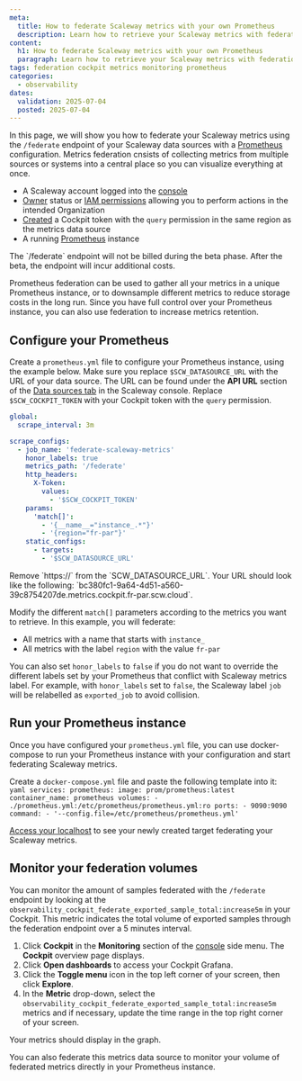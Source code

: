 ```yaml
---
meta:
  title: How to federate Scaleway metrics with your own Prometheus
  description: Learn how to retrieve your Scaleway metrics with federation and reuse them within your own Prometheus with this step-by-step guide.
content:
  h1: How to federate Scaleway metrics with your own Prometheus
  paragraph: Learn how to retrieve your Scaleway metrics with federation and reuse them within your own Prometheus with this step-by-step guide.
tags: federation cockpit metrics monitoring prometheus
categories:
  - observability
dates:
  validation: 2025-07-04
  posted: 2025-07-04
---
```


In this page, we will show you how to federate your Scaleway metrics using the `/federate` endpoint of your Scaleway data sources with a [Prometheus](https://prometheus.io) configuration. Metrics federation cnsists of collecting metrics from multiple sources or systems into a central place so you can visualize everything at once.

<Macro id="requirements" />

 - A Scaleway account logged into the [console](https://console.scaleway.com)
 - [Owner](/iam/concepts/#owner) status or [IAM permissions](/iam/concepts/#permission) allowing you to perform actions in the intended Organization
 - [Created](/cockpit/how-to/create-token/) a Cockpit token with the `query` permission in the same region as the metrics data source
 - A running [Prometheus](https://prometheus.io) instance

<Message type="note">
  The `/federate` endpoint will not be billed during the beta phase. After the beta, the endpoint will incur additional costs.
</Message>

Prometheus federation can be used to gather all your metrics in a unique Prometheus instance, or to downsample different metrics to reduce storage costs in the long run.
Since you have full control over your Prometheus instance, you can also use federation to increase metrics retention.

## Configure your Prometheus

Create a `prometheus.yml` file to configure your Prometheus instance, using the example below.
Make sure you replace `$SCW_DATASOURCE_URL` with the URL of your data source. The URL can be found under the **API URL** section of the [Data sources tab](https://console.scaleway.com/cockpit/dataSource) in the Scaleway console. Replace `$SCW_COCKPIT_TOKEN` with your Cockpit token with the `query` permission.

```yaml
global:
  scrape_interval: 3m

scrape_configs:
  - job_name: 'federate-scaleway-metrics'
    honor_labels: true
    metrics_path: '/federate'
    http_headers:
      X-Token:
        values:
          - '$SCW_COCKPIT_TOKEN'
    params:
      'match[]':
        - '{__name__="instance_.*"}'
        - '{region="fr-par"}'
    static_configs:
      - targets:
        - '$SCW_DATASOURCE_URL'
```

<Message type="important">
  Remove `https://` from the `SCW_DATASOURCE_URL`. Your URL should look like the following: `bc380fc1-9a64-4d51-a560-39c8754207de.metrics.cockpit.fr-par.scw.cloud`.
</Message>

Modify the different `match[]` parameters according to the metrics you want to retrieve. In this example, you will federate:
  - All metrics with a name that starts with `instance_`
  - All metrics with the label `region` with the value `fr-par`

You can also set `honor_labels` to `false` if you do not want to override the different labels set by your Prometheus that conflict with Scaleway metrics label.
For example, with `honor_labels` set to `false`, the Scaleway label `job` will be relabelled as `exported_job` to avoid collision.

## Run your Prometheus instance

Once you have configured your `prometheus.yml` file, you can use docker-compose to run your Prometheus instance with your configuration and start federating Scaleway metrics.

Create a `docker-compose.yml` file and paste the following template into it:
    ```yaml
    services:
      prometheus:
        image: prom/prometheus:latest
        container_name: prometheus
        volumes:
          - ./prometheus.yml:/etc/prometheus/prometheus.yml:ro
        ports:
          - 9090:9090
        command:
          - '--config.file=/etc/prometheus/prometheus.yml'
    ```

[Access your localhost](http://localhost:9090/targets) to see your newly created target federating your Scaleway metrics.

## Monitor your federation volumes

You can monitor the amount of samples federated with the `/federate` endpoint by looking at the `observability_cockpit_federate_exported_sample_total:increase5m` in your Cockpit.
This metric indicates the total volume of exported samples through the federation endpoint over a 5 minutes interval.

1. Click **Cockpit** in the **Monitoring** section of the [console](https://console.scaleway.com/) side menu. The **Cockpit** overview page displays.
2. Click **Open dashboards** to access your Cockpit Grafana.
3. Click the **Toggle menu** icon in the top left corner of your screen, then click **Explore**.
4. In the **Metric** drop-down, select the `observability_cockpit_federate_exported_sample_total:increase5m` metrics and if necessary, update the time range in the top right corner of your screen.

Your metrics should display in the graph.

<Message type="note">
  You can also federate this metrics data source to monitor your volume of federated metrics directly in your Prometheus instance.
</Message>
